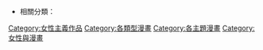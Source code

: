 * 相關分類：{{C|LGBT相關漫畫}}

[[Category:女性主義作品|Category:女性主義作品]]
[[Category:各類型漫畫|Category:各類型漫畫]]
[[Category:各主題漫畫|Category:各主題漫畫]]
[[Category:女性與漫畫|Category:女性與漫畫]]